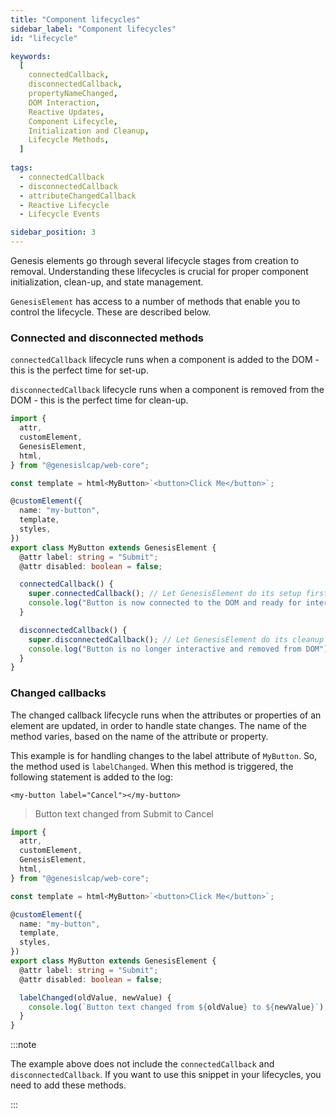 ```yaml
---
title: "Component lifecycles"
sidebar_label: "Component lifecycles"
id: "lifecycle"

keywords:
  [
    connectedCallback,
    disconnectedCallback,
    propertyNameChanged,
    DOM Interaction,
    Reactive Updates,
    Component Lifecycle,
    Initialization and Cleanup,
    Lifecycle Methods,
  ]
  
tags:
  - connectedCallback
  - disconnectedCallback
  - attributeChangedCallback
  - Reactive Lifecycle
  - Lifecycle Events

sidebar_position: 3
---
```


Genesis elements go through several lifecycle stages from creation to removal. Understanding these lifecycles is crucial for proper component initialization, clean-up, and state management.

`GenesisElement` has access to a number of methods that enable you to control the lifecycle. These are described below. 

### Connected and disconnected methods

`connectedCallback` lifecycle runs when a component is added to the DOM - this is the perfect time for set-up.

`disconnectedCallback` lifecycle runs when a component is removed from the DOM - this is the perfect time for clean-up.

```typescript
import {
  attr,
  customElement,
  GenesisElement,
  html,
} from "@genesislcap/web-core";

const template = html<MyButton>`<button>Click Me</button>`;

@customElement({
  name: "my-button",
  template,
  styles,
})
export class MyButton extends GenesisElement {
  @attr label: string = "Submit";
  @attr disabled: boolean = false;

  connectedCallback() {
    super.connectedCallback(); // Let GenesisElement do its setup first
    console.log("Button is now connected to the DOM and ready for interaction");
  }

  disconnectedCallback() {
    super.disconnectedCallback(); // Let GenesisElement do its cleanup first
    console.log("Button is no longer interactive and removed from DOM");
  }
}
```

### Changed callbacks

The changed callback lifecycle runs when the attributes or properties of an element are updated, in order to handle state changes. The name of the method varies, based on the name of the attribute or property.

This example is for handling changes to the label attribute of `MyButton`. So, the method used is `labelChanged`. When this method is triggered,  the following statement is added to the log:

`<my-button label="Cancel"></my-button>`

> Button text changed from Submit to Cancel

```typescript
import {
  attr,
  customElement,
  GenesisElement,
  html,
} from "@genesislcap/web-core";

const template = html<MyButton>`<button>Click Me</button>`;

@customElement({
  name: "my-button",
  template,
  styles,
})
export class MyButton extends GenesisElement {
  @attr label: string = "Submit";
  @attr disabled: boolean = false;

  labelChanged(oldValue, newValue) {
    console.log(`Button text changed from ${oldValue} to ${newValue}`);
  }
}
```
:::note

The example above does not include the `connectedCallback` and `disconnectedCallback`. If you want to use this snippet in your lifecycles, you need to add these methods.

:::
